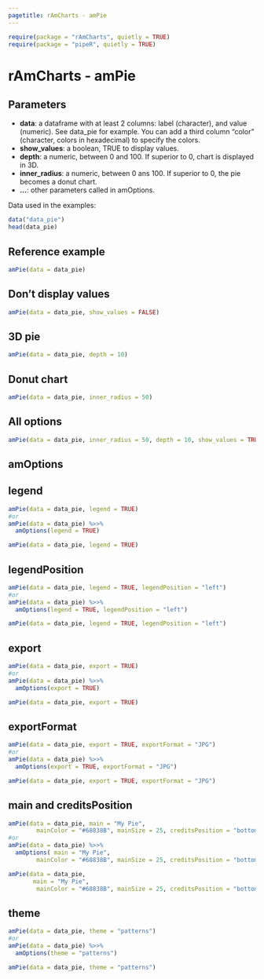 ```yaml
---
pagetitle: rAmCharts - amPie
---
```


```r
require(package = "rAmCharts", quietly = TRUE)
require(package = "pipeR", quietly = TRUE)
```

<h1>rAmCharts - amPie</h1>

## Parameters

* __data__: a dataframe with at least 2 columns: label (character), and value (numeric). See data_pie for example. You can add a third column "color" (character, colors in hexadecimal) to specify the colors.
* __show_values__: a boolean, TRUE to display values.
* __depth__: a numeric, between 0 and 100. If superior to 0, chart is displayed in 3D. 
* __inner_radius__: a numeric, between 0 ans 100. If superior to 0, the pie becomes a donut chart. 
* __...__: other parameters called in amOptions.

Data used in the examples:
```r
data("data_pie")
head(data_pie)
```

## Reference example

```r
amPie(data = data_pie)
```

## Don't display values
```r
amPie(data = data_pie, show_values = FALSE)
```

## 3D pie
```r
amPie(data = data_pie, depth = 10)
```

## Donut chart
```r
amPie(data = data_pie, inner_radius = 50)
```

## All options
```r
amPie(data = data_pie, inner_radius = 50, depth = 10, show_values = TRUE)
```

<h2 class="partdivtitle">amOptions</h2>

## legend
```r
amPie(data = data_pie, legend = TRUE)
#or
amPie(data = data_pie) %>>% 
  amOptions(legend = TRUE)
```
```r
amPie(data = data_pie, legend = TRUE)
```

## legendPosition
```r
amPie(data = data_pie, legend = TRUE, legendPosition = "left")
#or
amPie(data = data_pie) %>>% 
  amOptions(legend = TRUE, legendPosition = "left")
```
```r
amPie(data = data_pie, legend = TRUE, legendPosition = "left")
```

## export
```r
amPie(data = data_pie, export = TRUE)
#or
amPie(data = data_pie) %>>% 
  amOptions(export = TRUE)
```
```r
amPie(data = data_pie, export = TRUE)
```

## exportFormat
```r
amPie(data = data_pie, export = TRUE, exportFormat = "JPG")
#or
amPie(data = data_pie) %>>% 
  amOptions(export = TRUE, exportFormat = "JPG")
```
```r
amPie(data = data_pie, export = TRUE, exportFormat = "JPG")
```

## main and creditsPosition
```r
amPie(data = data_pie, main = "My Pie",
        mainColor = "#68838B", mainSize = 25, creditsPosition = "bottom-right")
#or
amPie(data = data_pie) %>>% 
  amOptions( main = "My Pie",
        mainColor = "#68838B", mainSize = 25, creditsPosition = "bottom-right")
```
```r
amPie(data = data_pie, 
       main = "My Pie",
        mainColor = "#68838B", mainSize = 25, creditsPosition = "bottom-right")
```

## theme
```r
amPie(data = data_pie, theme = "patterns")
#or
amPie(data = data_pie) %>>% 
  amOptions(theme = "patterns")
```
```r
amPie(data = data_pie, theme = "patterns")
```
